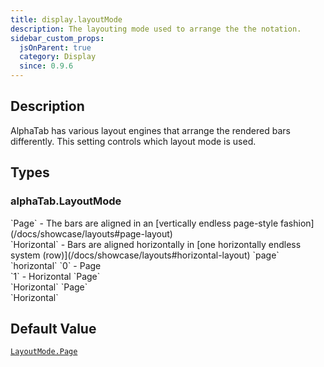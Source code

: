 ```yaml
---
title: display.layoutMode
description: The layouting mode used to arrange the the notation.
sidebar_custom_props:
  jsOnParent: true
  category: Display
  since: 0.9.6
---
```


<SinceBadge since="0.9.6" />


## Description
AlphaTab has various layout engines that arrange the rendered bars differently. This setting controls which layout mode is used.

<PropertyDescription showJson={true} />

## Types

<TypeTable>
    <TypeRow name={"alphaTab.LayoutMode"} url={"/docs/reference/plain/layoutmode.mdx"}/>
</TypeTable>

### alphaTab.LayoutMode
<TypeTable>
  <TypeRow type="js" name="alphaTab.LayoutMode">
    `Page` - The bars are aligned in an [vertically endless page-style fashion](/docs/showcase/layouts#page-layout)<br />
    `Horizontal` - Bars are aligned horizontally in [one horizontally endless system (row)](/docs/showcase/layouts#horizontal-layout)
  </TypeRow>
  <TypeRow type="json-js-html" name="string">
    `page`<br />
    `horizontal`
  </TypeRow>
  <TypeRow type="json-js-html" name="int">
    `0` - Page <br />
    `1` - Horizontal 
  </TypeRow>
  <TypeRow type="net" name="AlphaTab.LayoutMode">
    `Page`<br />
    `Horizontal`
  </TypeRow>
  <TypeRow type="android" name="alphaTab.LayoutMode">
    `Page`<br />
    `Horizontal`
  </TypeRow>
</TypeTable>

## Default Value

[`LayoutMode.Page`](/docs/reference/plain/layoutmode.mdx#page)
